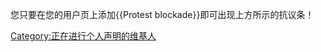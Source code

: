 您只要在您的用户页上添加<nowiki>{{Protest blockade}}</nowiki>即可出现上方所示的抗议条！

[[Category:正在进行个人声明的维基人|Category:正在进行个人声明的维基人]]